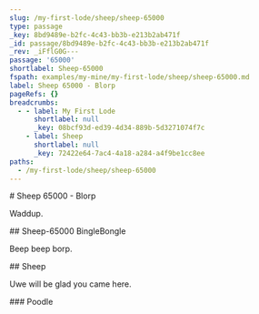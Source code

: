 ```yaml
---
slug: /my-first-lode/sheep/sheep-65000
type: passage
_key: 8bd9489e-b2fc-4c43-bb3b-e213b2ab471f
_id: passage/8bd9489e-b2fc-4c43-bb3b-e213b2ab471f
_rev: _iFflG0G---
passage: '65000'
shortlabel: Sheep-65000
fspath: examples/my-mine/my-first-lode/sheep/sheep-65000.md
label: Sheep 65000 - Blorp
pageRefs: {}
breadcrumbs:
  - - label: My First Lode
      shortlabel: null
      _key: 08bcf93d-ed39-4d34-889b-5d3271074f7c
    - label: Sheep
      shortlabel: null
      _key: 72422e64-7ac4-4a18-a284-a4f9be1cc8ee
paths:
  - /my-first-lode/sheep/sheep-65000
---
```


<NuggetArea>
<Passage slug="/my-first-lode/sheep/sheep-65000" type="passage" _key="8bd9489e-b2fc-4c43-bb3b-e213b2ab471f" _id="passage/8bd9489e-b2fc-4c43-bb3b-e213b2ab471f" _rev="_iFflG0G---" passage="65000" shortlabel="Sheep-65000" fspath="examples/my-mine/my-first-lode/sheep/sheep-65000.md" label="Sheep 65000 - Blorp" paths="/my-first-lode/sheep/sheep-65000">
<NuggetBody>
# Sheep 65000 - Blorp

Waddup.

</NuggetBody>
<Breadcrumbs>
<Crumbs>
<Crumb _key="08bcf93d-ed39-4d34-889b-5d3271074f7c" label="My First Lode" /><Crumb _key="72422e64-7ac4-4a18-a284-a4f9be1cc8ee" label="Sheep" />
</Crumbs>
</Breadcrumbs>
</Passage>

<NuggetsInbound>
</NuggetsInbound>
<NuggetsOutbound>
<Nugget direction="outbound" type="nugget" _key="02d795d0-c2bb-4d86-a47f-9fc7cb441741" _id="nugget/02d795d0-c2bb-4d86-a47f-9fc7cb441741" _rev="_iFflG0K--A" fspath="examples/my-mine/my-first-lode/sheep/65000/binglebongle.md" label="Sheep-65000 BingleBongle" paths="/my-first-lode/llama/binglebongle/sheep-65000-binglebongle,/my-first-lode/sheep/sheep-65000/sheep-65000-binglebongle" slug="/my-first-lode/llama/binglebongle/sheep-65000-binglebongle">
<NuggetBody>
## Sheep-65000 BingleBongle

Beep beep borp.

</NuggetBody>
</Nugget>

</NuggetsOutbound>
</NuggetArea>
<PassagesInbound>
<Passage direction="inbound" type="passage" _key="72422e64-7ac4-4a18-a284-a4f9be1cc8ee" _id="passage/72422e64-7ac4-4a18-a284-a4f9be1cc8ee" _rev="_iFflG0K---" passage="sheep" fspath="examples/my-mine/my-first-lode/sheep.md" label="Sheep" paths="/my-first-lode/sheep" slug="/my-first-lode/sheep">
<NuggetBody>
## Sheep

Uwe will be glad you came here.

</NuggetBody>
<Breadcrumbs>
<Crumbs>
<Crumb _key="08bcf93d-ed39-4d34-889b-5d3271074f7c" label="My First Lode" />
</Crumbs>
</Breadcrumbs>
</Passage>

</PassagesInbound>
<PassagesOutbound>
<Passage direction="outbound" type="passage" _key="12019909" _id="passage/12019909" _rev="_iFflG0K--_" label="Poodle" passage="Poodle" fspath="examples/my-mine/my-first-lode/sheep/65000/Poodle" paths="/my-first-lode/sheep/sheep-65000/poodle" slug="/my-first-lode/sheep/sheep-65000/poodle">
<NuggetBody>
### Poodle

</NuggetBody>
</Passage>

</PassagesOutbound>